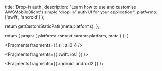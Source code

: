 
  title: 'Drop-in auth',
  description:
    "Learn how to use and customize AWSMobileClient's simple “drop-in” auth UI for your application.",
  platforms: ['swift', 'android']
};

  return getCustomStaticPath(meta.platforms);
};

  return {
    props: {
      platform: context.params.platform,
      meta
    }
  };
}


<Fragments fragments={{ all: all0 }} />


<Fragments fragments={{ swift: ios1 }} />


<Fragments fragments={{ android: android2 }} />
